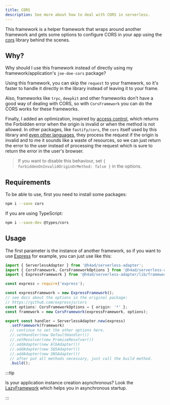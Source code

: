---
title: CORS
description: See more about how to deal with CORS in serverless.
---

This framework is a helper framework that wraps around another framework and gets some options to configure CORS in your app using the [cors](https://github.com/expressjs/cors) library behind the scenes.

## Why?

Why should I use this framework instead of directly using my framework/application's `joe-doe-cors` package?

Using this framework, you can skip the `request` to your framework, so it's faster to handle it directly in the library instead of leaving it
to your frame.

Also, frameworks like `trpc`, `deepḱit` and other frameworks don't have a good way of dealing with CORS, so with `CorsFramework` you can do the CORS
works for these frameworks.

Finally, I added an optimization, inspired by [access control](https://github.com/primus/access-control/blob/master/index.js#L95-L115), which returns the Forbidden error when the origin is invalid
or when the method is not allowed. In other packages, like `fastify/cors`, the `cors` itself used by this library and [even other languages](https://stackoverflow.com/questions/57212248/why-is-http-request-been-processed-in-action-even-when-cors-is-not-enabled),
they process the request if the origin is invalid and to me it sounds like a waste of resources, so we can just return the error to the user instead of processing the request which is sure to return the error in the user's browser.

> If you want to disable this behaviour, set `{ forbiddenOnInvalidOriginOrMethod: false }` in the options.

## Requirements

To be able to use, first you need to install some packages:

```bash
npm i --save cors
```

If you are using TypeScript:

```bash
npm i --save-dev @types/cors
```

## Usage

The first parameter is the instance of another framework, so if you want to use [Express](../express) for example, you can just use like this:

```ts
import { ServerlessAdapter } from '@h4ad/serverless-adapter';
import { CorsFramework, CorsFrameworkOptions } from '@h4ad/serverless-adapter/lib/frameworks/cors';
import { ExpressFramework } from '@h4ad/serverless-adapter/lib/frameworks/express';

const express = require('express');

const expressFramework = new ExpressFramework();
// see docs about the options in the original package:
// https://github.com/expressjs/cors
const options: CorsFrameworkOptions = { origin: '*' };
const framework = new CorsFramework(expressFramework, options);

export const handler = ServerlessAdapter.new(express)
  .setFramework(framework)
  // continue to set the other options here.
  //.setHandler(new DefaultHandler())
  //.setResolver(new PromiseResolver())
  //.addAdapter(new AlbAdapter())
  //.addAdapter(new SQSAdapter())
  //.addAdapter(new SNSAdapter())
  // after put all methods necessary, just call the build method.
  .build();
```

:::tip

Is your application instance creation asynchronous? Look the [LazyFramework](./lazy) which helps you in asynchronous startup.

:::
